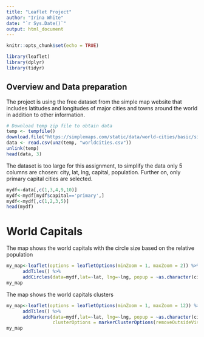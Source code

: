 ```yaml
---
title: "Leaflet Project"
author: "Irina White"
date: "`r Sys.Date()`"
output: html_document
---
```


```r
knitr::opts_chunk$set(echo = TRUE)
```

```r
library(leaflet)
library(dplyr)
library(tidyr)

```
## Overview and Data preparation
The project is using the free dataset from the simple map website that includes latitudes and longitudes of major cities and towns around the world in addition to other information.
```r
# Download temp zip file to obtain data
temp <- tempfile()
download.file("https://simplemaps.com/static/data/world-cities/basic/simplemaps_worldcities_basicv1.74.zip", temp)
data <- read.csv(unz(temp, "worldcities.csv"))
unlink(temp)
head(data, 3)
```

The dataset is too large for this assignment, to simplify the data only 5 columns are chosen:
city, lat, lng, capital, population. Further on, only primary capital cities are selected.
```r
mydf<-data[,c(1,3,4,9,10)]
mydf<-mydf[mydf$capital=='primary',]
mydf<-mydf[,c(1,2,3,5)]
head(mydf)
```

# World Capitals
The map shows the world capitals with the circle size based on the relative population
```r
my_map<-leaflet(options = leafletOptions(minZoom = 1, maxZoom = 2)) %>% 
      addTiles() %>% 
      addCircles(data=mydf,lat=~lat, lng=~lng, popup = ~as.character(city), weight=1, radius = sqrt(mydf$population)*200, color = "red")
my_map
```

The map shows the world capitals clusters
```r
my_map<-leaflet(options = leafletOptions(minZoom = 1, maxZoom = 12)) %>% 
      addTiles() %>% 
      addMarkers(data=mydf,lat=~lat, lng=~lng, popup = ~as.character(city), 
                 clusterOptions = markerClusterOptions(removeOutsideVisibleBounds = F))
my_map
```

